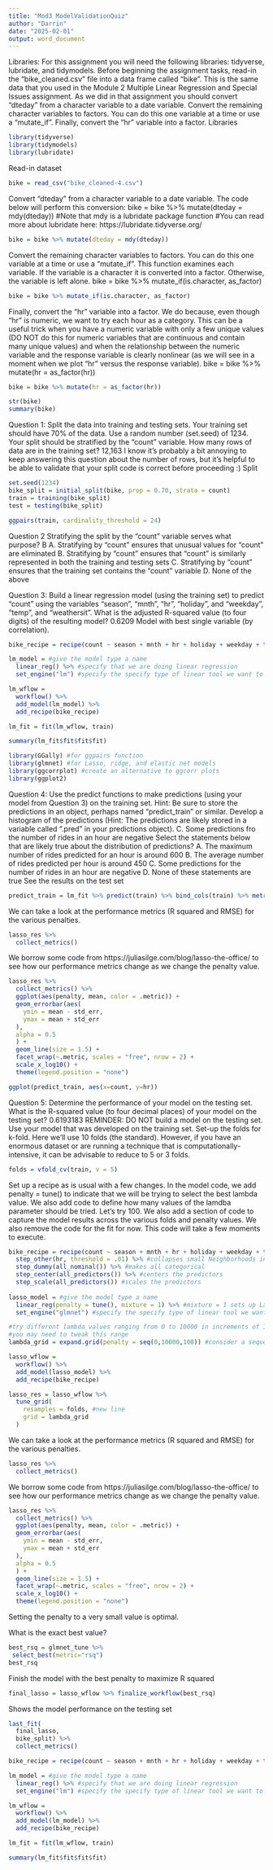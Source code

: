 ---
title: "Mod3 ModelValidationQuiz"
author: "Darrin"
date: "2025-02-01"
output: word_document
---

Libraries: For this assignment you will need the following libraries: tidyverse, lubridate, and tidymodels.
Before beginning the assignment tasks, read-in the “bike_cleaned.csv” file into a data frame called “bike”. This
is the same data that you used in the Module 2 Multiple Linear Regression and Special Issues assignment. As
we did in that assignment you should convert “dteday” from a character variable to a date variable. Convert
the remaining character variables to factors. You can do this one variable at a time or use a “mutate_if”.
Finally, convert the “hr” variable into a factor.
Libraries  
```{r}
library(tidyverse)
library(tidymodels)
library(lubridate) 
```

Read-in dataset  
```{r}
bike = read_csv("bike_cleaned-4.csv")
```

Convert “dteday” from a character variable to a date variable. The code below will perform this conversion:
bike = bike %>% mutate(dteday = mdy(dteday))
#Note that mdy is a lubridate package function
#You can read more about lubridate here: https://lubridate.tidyverse.org/
```{r}
bike = bike %>% mutate(dteday = mdy(dteday))
```

Convert the remaining character variables to factors. You can do this one variable at a time or use a
“mutate_if”. This function examines each variable. If the variable is a character it is converted into a factor.
Otherwise, the variable is left alone.
bike = bike %>% mutate_if(is.character, as_factor)
```{r}
bike = bike %>% mutate_if(is.character, as_factor)
```

Finally, convert the “hr” variable into a factor. We do because, even though “hr” is numeric, we want to try
each hour as a category. This can be a useful trick when you have a numeric variable with only a few unique
values (DO NOT do this for numeric variables that are continuous and contain many unique values) and
when the relationship between the numeric variable and the response variable is clearly nonlinear (as we will
see in a moment when we plot “hr” versus the response variable).
bike = bike %>% mutate(hr = as_factor(hr))
```{r}
bike = bike %>% mutate(hr = as_factor(hr))
```

```{r}
str(bike)
summary(bike)
```

Question 1: Split the data into training and testing sets. Your training set should have 70% of the data.
Use a random number (set.seed) of 1234. Your split should be stratified by the “count” variable.
How many rows of data are in the training set? 12,163    I know it’s probably a bit annoying to keep answering this
question about the number of rows, but it’s helpful to be able to validate that your split code is correct before
proceeding :)
Split  
```{r}
set.seed(1234)
bike_split = initial_split(bike, prop = 0.70, strata = count)
train = training(bike_split)
test = testing(bike_split)
```
```{r}
ggpairs(train, cardinality_threshold = 24)
```
Question 2 Stratifying the split by the “count” variable serves what purpose?  B
A. Stratifying by “count” ensures that unusual values for “count” are eliminated
B. Stratifying by “count” ensures that “count” is similarly represented in both the training and testing sets
C. Stratifying by “count” ensures that the training set contains the “count” variable
D. None of the above

Question 3: Build a linear regression model (using the training set) to predict “count” using the variables
“season”, “mnth”, “hr”, “holiday”, and “weekday”, “temp”, and “weathersit”.
What is the adjusted R-squared value (to four digits) of the resulting model? 0.6209
Model with best single variable (by correlation).  
```{r}
bike_recipe = recipe(count ~ season + mnth + hr + holiday + weekday + temp + weathersit, train)

lm_model = #give the model type a name 
  linear_reg() %>% #specify that we are doing linear regression
  set_engine("lm") #specify the specify type of linear tool we want to use 

lm_wflow = 
  workflow() %>% 
  add_model(lm_model) %>% 
  add_recipe(bike_recipe)

lm_fit = fit(lm_wflow, train)
```

```{r}
summary(lm_fit$fit$fit$fit)
```
```{r}
library(GGally) #for ggpairs function
library(glmnet) #for Lasso, ridge, and elastic net models 
library(ggcorrplot) #create an alternative to ggcorr plots
library(ggplot2)
```


Question 4: Use the predict functions to make predictions (using your model from Question 3) on the
training set. Hint: Be sure to store the predictions in an object, perhaps named “predict_train”
or similar. Develop a histogram of the predictions (Hint: The predictions are likely stored in a variable
called “.pred” in your predictions object).  C. Some predictions fro the number of rides in an hour are negative
Select the statements below that are likely true about the distribution of predictions?
A. The maximum number of rides predicted for an hour is around 600 
B. The average number of rides predicted per hour is around 450
C. Some predictions for the number of rides in an hour are negative
D. None of these statements are true
See the results on the test set  
```{r}
predict_train = lm_fit %>% predict(train) %>% bind_cols(train) %>% metrics(truth = count, estimate = .pred)
```
We can take a look at the performance metrics (R squared and RMSE) for the various penalties.  
```{r}
lasso_res %>%
  collect_metrics()
```

We borrow some code from https://juliasilge.com/blog/lasso-the-office/ to see how our performance metrics change as we change the penalty value.  
```{r}
lasso_res %>%
  collect_metrics() %>%
  ggplot(aes(penalty, mean, color = .metric)) +
  geom_errorbar(aes(
    ymin = mean - std_err,
    ymax = mean + std_err
  ),
  alpha = 0.5
  ) +
  geom_line(size = 1.5) +
  facet_wrap(~.metric, scales = "free", nrow = 2) +
  scale_x_log10() +
  theme(legend.position = "none")
```
```{r}
ggplot(predict_train, aes(x=count, y=hr))
```

Question 5: Determine the performance of your model on the testing set.
What is the R-squared value (to four decimal places) of your model on the testing set?
0.6193183	REMINDER: DO
NOT build a model on the testing set. Use your model that was developed on the training set.
Set-up the folds for k-fold. Here we'll use 10 folds (the standard). However, if you have an enormous dataset or are running a technique that is computationally-intensive, it can be advisable to reduce to 5 or 3 folds.  
```{r}
folds = vfold_cv(train, v = 5)
```

Set up a recipe as is usual with a few changes. In the model code, we add penalty = tune() to indicate that we will be trying to select the best lambda value. We also add code to define how many values of the lamdba parameter should be tried. Let's try 100. We also add a section of code to capture the model results across the various folds and penalty values. We also remove the code for the fit for now. This code will take a few moments to execute.  
```{r}
bike_recipe = recipe(count ~ season + mnth + hr + holiday + weekday + temp + weathersit, test) %>%
  step_other(hr, threshold = .01) %>% #collapses small Neighborhoods into an "Other" group
  step_dummy(all_nominal()) %>% #makes all categorical
  step_center(all_predictors()) %>% #centers the predictors
  step_scale(all_predictors()) #scales the predictors
  
lasso_model = #give the model type a name 
  linear_reg(penalty = tune(), mixture = 1) %>% #mixture = 1 sets up Lasso, 0 sets up Ridge
  set_engine("glmnet") #specify the specify type of linear tool we want to use 

#try different lambda values ranging from 0 to 10000 in increments of 100                        
#you may need to tweak this range 
lambda_grid = expand.grid(penalty = seq(0,10000,100)) #consider a sequence of values from 0 to 10000 by 100

lasso_wflow =
  workflow() %>% 
  add_model(lasso_model) %>% 
  add_recipe(bike_recipe)

lasso_res = lasso_wflow %>% 
  tune_grid(
    resamples = folds, #new line
    grid = lambda_grid
  )
```

We can take a look at the performance metrics (R squared and RMSE) for the various penalties.  
```{r}
lasso_res %>%
  collect_metrics()
```

We borrow some code from https://juliasilge.com/blog/lasso-the-office/ to see how our performance metrics change as we change the penalty value.  
```{r}
lasso_res %>%
  collect_metrics() %>%
  ggplot(aes(penalty, mean, color = .metric)) +
  geom_errorbar(aes(
    ymin = mean - std_err,
    ymax = mean + std_err
  ),
  alpha = 0.5
  ) +
  geom_line(size = 1.5) +
  facet_wrap(~.metric, scales = "free", nrow = 2) +
  scale_x_log10() +
  theme(legend.position = "none")
```
Setting the penalty to a very small value is optimal.  

What is the exact best value?  
```{r}
best_rsq = glmnet_tune %>%
 select_best(metric="rsq")
best_rsq
```
Finish the model with the best penalty to maximize R squared
```{r}
final_lasso = lasso_wflow %>% finalize_workflow(best_rsq)
```

Shows the model performance on the testing set  
```{r}
last_fit(
  final_lasso,
  bike_split) %>%
  collect_metrics()
```

```{r}
bike_recipe = recipe(count ~ season + mnth + hr + holiday + weekday + temp + weathersit, test)

lm_model = #give the model type a name 
  linear_reg() %>% #specify that we are doing linear regression
  set_engine("lm") #specify the specify type of linear tool we want to use 

lm_wflow = 
  workflow() %>% 
  add_model(lm_model) %>% 
  add_recipe(bike_recipe)

lm_fit = fit(lm_wflow, train)
```

```{r}
summary(lm_fit$fit$fit$fit)
```
